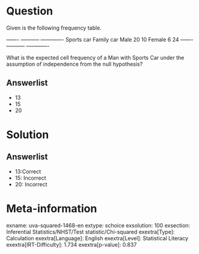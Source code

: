 Question
========

Given is the following frequency table.

  ------- ----------- ------------- Sports car Family car Male 20 10 Female 6 24 ------- ----------- -------------

What is the expected cell frequency of a Man with Sports Car under the assumption of independence from the null hypothesis?

Answerlist
----------

* 13
* 15
* 20

Solution
========

Answerlist
----------

* 13:Correct
* 15: Incorrect
* 20: Incorrect

Meta-information
================
exname: uva-squared-1468-en
extype: schoice
exsolution: 100
exsection: Inferential Statistics/NHST/Test statistic/Chi-squared
exextra[Type]: Calculation
exextra[Language]: English
exextra[Level]: Statistical Literacy
exextra[IRT-Difficulty]: 1.734
exextra[p-value]: 0.837
